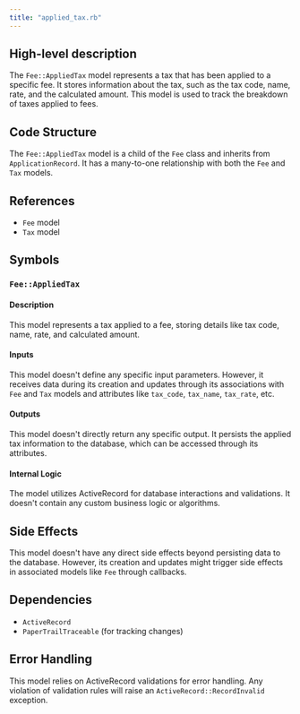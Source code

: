```yaml
---
title: "applied_tax.rb"
---
```


## High-level description
The `Fee::AppliedTax` model represents a tax that has been applied to a specific fee. It stores information about the tax, such as the tax code, name, rate, and the calculated amount. This model is used to track the breakdown of taxes applied to fees.

## Code Structure
The `Fee::AppliedTax` model is a child of the `Fee` class and inherits from `ApplicationRecord`. It has a many-to-one relationship with both the `Fee` and `Tax` models.

## References
- `Fee` model
- `Tax` model

## Symbols

### `Fee::AppliedTax`
#### Description
This model represents a tax applied to a fee, storing details like tax code, name, rate, and calculated amount.

#### Inputs
This model doesn't define any specific input parameters. However, it receives data during its creation and updates through its associations with `Fee` and `Tax` models and attributes like `tax_code`, `tax_name`, `tax_rate`, etc.

#### Outputs
This model doesn't directly return any specific output. It persists the applied tax information to the database, which can be accessed through its attributes.

#### Internal Logic
The model utilizes ActiveRecord for database interactions and validations. It doesn't contain any custom business logic or algorithms.

## Side Effects
This model doesn't have any direct side effects beyond persisting data to the database. However, its creation and updates might trigger side effects in associated models like `Fee` through callbacks.

## Dependencies
- `ActiveRecord`
- `PaperTrailTraceable` (for tracking changes)

## Error Handling
This model relies on ActiveRecord validations for error handling. Any violation of validation rules will raise an `ActiveRecord::RecordInvalid` exception.

